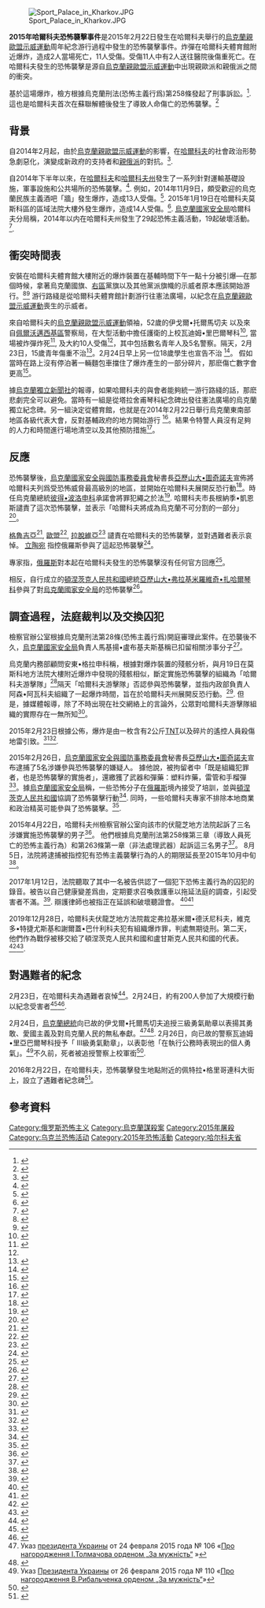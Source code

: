 {{Infobox civilian attack
| title       = 2015年哈爾科夫恐怖襲擊事件
| partof      = [[頓巴斯戰爭|頓巴斯戰爭]]
| image       = File:Prospekt Marshala Zhukova.JPG
| image_size  = 250px
| caption     = 爆炸地點就在哈爾科夫的朱可夫元帥大道
| alt         = 
| map         = File:Kharkiv in Ukraine.svg
| map_size    = 250px
| map_alt     = Location of Kharkiv Oblast in Ukraine
| map_caption = 
| location    = [[哈爾科夫|哈爾科夫]], [[哈爾科夫州|哈爾科夫州]], [[烏克蘭|烏克蘭]]
| coordinates = 
| date        = 2015年2月22日
| time        = 
| timezone    = 
| type        = 爆炸
| fatalities  = 4
| injuries    = 10
| victims     = 
| perpetrators= 哈爾科夫游擊隊<ref>{{Cite web |title=Who was returned to occupied Donbas in prisoner swap |url=https://112.international/ukraine-top-news/who-was-returned-to-occupied-donbas-in-prisoner-swap-47068.html |publisher=112 Ukraine |access-date=2021-02-25 |archive-date=2021-01-21 |archive-url=https://web.archive.org/web/20210121235319/https://112.international/ukraine-top-news/who-was-returned-to-occupied-donbas-in-prisoner-swap-47068.html }}</ref>
| susperps    = 
| weapons     = [[簡易爆炸裝置|簡易爆炸裝置]]
| numparts    = 
| dfens       = 
| motive      = 驅逐在哈爾科夫的烏克蘭部隊
}}
[[File:Sport_Palace_in_Kharkov.JPG|thumb]]

'''2015年哈爾科夫恐怖襲擊事件'''是2015年2月22日發生在哈爾科夫舉行的[[烏克蘭親歐盟示威運動|烏克蘭親歐盟示威運動]]周年紀念游行過程中發生的恐怖襲擊事件。炸彈在哈爾科夫體育館附近爆炸，造成2人當場死亡，11人受傷。受傷11人中有2人送往醫院後傷重死亡。在哈爾科夫發生的恐怖襲擊是源自[[烏克蘭親歐盟示威運動|烏克蘭親歐盟示威運動]]中出現親歐派和親俄派之間的衝突。 

基於這場爆炸，檢方根據烏克蘭刑法(恐怖主義行爲)第258條發起了刑事訴訟。<ref name="МВС">{{cite web|url=http://mvs.gov.ua/mvs/control/main/uk/publish/article/1366217|title=МВС України: Сьогодні близько 13.20 під час мирної ходи активістів Євромайдану та патріотично налаштованих громадян стався вибух.|publisher=Офіційний сайт [[МВД_Украины|МВС України]]|accessdate=2015-07-31|language=uk|archive-date=2015-07-05|archive-url=https://web.archive.org/web/20150705020712/http://www.mvs.gov.ua/mvs/control/main/uk/publish/article/1366217|dead-url=no}}</ref>. 這也是哈爾科夫首次在蘇聯解體後發生了導致人命傷亡的恐怖襲擊。<ref>{{cite web|url=http://fakty.ua/195969-terakt-v-harkove-bolshaya-chast-oskolkov-prishlas-na-sotrudnikov-milicii-ohranyavshih-miting|title=Теракт в Харькове: большая часть осколков пришлась на сотрудников милиции, охранявших митинг|publisher=[[Факты_и_комментарии|Факты]]|accessdate=2015-07-31|language=ru|archive-date=2019-06-24|archive-url=https://web.archive.org/web/20190624125149/http://fakty.ua/195969-terakt-v-harkove-bolshaya-chast-oskolkov-prishlas-na-sotrudnikov-milicii-ohranyavshih-miting|dead-url=no}}</ref>

== 背景 ==

自2014年2月起，由於[[烏克蘭親歐盟示威運動|烏克蘭親歐盟示威運動]]的影響，在[[哈爾科夫|哈爾科夫]]的社會政治形勢急劇惡化，演變成新政府的支持者和[[哈爾科夫人民共和國|親俄派]]的對抗。<ref>{{cite web|url=http://www.bbc.com/russian/international/2015/04/150407_kharkiv_peoples_republic|title=ХНР: Харьковская неудавшаяся республика|publisher=[[Русская_служба_Би-би-си|Русская служба Би-би-си]]|accessdate=2015-08-16|language=ru|archive-date=2020-12-22|archive-url=https://web.archive.org/web/20201222042103/https://www.bbc.com/russian/international/2015/04/150407_kharkiv_peoples_republic|dead-url=no}}</ref>.

自2014年下半年以來，在[[哈爾科夫|哈爾科夫]]和[[哈爾科夫州|哈爾科夫州]]發生了一系列針對運輸基礎設施，軍事設施和公共場所的恐怖襲擊。<ref>{{cite web|url=http://tyzhden.ua/News/130511|title=Теракти у Харкові: вибухи на залізниці, біля військових частин та в людних місцях|publisher={{не переведено 5|Український тиждень|Український тиждень|uk|Український тиждень}}|accessdate=2015-08-16|language=uk|archive-date=2018-10-12|archive-url=https://web.archive.org/web/20181012213420/http://tyzhden.ua/News/130511|dead-url=no}}</ref>. 例如，2014年11月9日，頗受歡迎的烏克蘭民族主義酒吧「牆」發生爆炸，造成13人受傷。<ref>{{cite web|url=http://rian.com.ua/analytics/20141128/360085030.html|title=История терактов в Украине|publisher=[[РИА_Новости|РИА Новости Украина]]|accessdate=2015-08-16|language=ru|archive-date=2020-12-19|archive-url=https://web.archive.org/web/20201219084458/https://rian.com.ua/analytics/20141128/360085030.html|dead-url=no}}</ref>. 2015年1月19日在哈爾科夫莫斯科區的區域法院大樓外發生爆炸，造成14人受傷。<ref>{{cite web|url=http://espreso.tv/article/2015/04/07/istoriya_vybukhiv_u_kharkovi|title=Як пропутінські сепаратисти підривають терактами Харків (ХРОНОЛОГІЯ)|publisher=[[Эспрессо_TV|Эспрессо TV]]|accessdate=2015-08-16|language=uk|archive-date=2016-03-04|archive-url=https://web.archive.org/web/20160304113237/http://espreso.tv/article/2015/04/07/istoriya_vybukhiv_u_kharkovi|dead-url=no}}</ref>.
[[烏克蘭國家安全局|烏克蘭國家安全局]]哈爾科夫分局稱，2014年以内在哈爾科夫州發生了29起恐怖主義活動，19起破壞活動。<ref>{{cite web|url=http://rian.com.ua/story/20150103/361690803.html|title=Безумный год Харькова и сумасшедшие перспективы на 2015|publisher=[[РИА_Новости|РИА Новости Украина]]|accessdate=2015-08-16|language=ru|archive-date=2018-09-06|archive-url=https://web.archive.org/web/20180906013948/https://rian.com.ua/story/20150103/361690803.html|dead-url=no}}</ref>.

== 衝突時間表 ==

安裝在哈爾科夫體育館大樓附近的爆炸裝置在基輔時間下午一點十分被引爆—在那個時候，拿著烏克蘭國旗、[[右區|右區]]黨旗以及其他黨派旗幟的示威者原本應該開始游行。<ref>{{cite web|url=http://news.liga.net/news/politics/5139782-terakt_na_proukrainskom_marshe_v_kharkove_podrobnosti.htm|title=Теракт на проукраинском марше в Харькове: новые подробности|publisher=ЛІГА.net|accessdate=2015-08-16|language=|archive-date=2016-03-04|archive-url=https://web.archive.org/web/20160304104050/http://news.liga.net/news/politics/5139782-terakt_na_proukrainskom_marshe_v_kharkove_podrobnosti.htm|dead-url=no}}</ref><ref>{{cite web|url=http://kp.ua/incidents/491696-v-kharkove-vzorvaly-shestvye-patryotov|title=В Харькове взорвали шествие патриотов|publisher=[[Комсомольская_правда|Комсомольская правда в Украине]]|accessdate=2015-08-16|language=|archive-date=2020-03-18|archive-url=https://web.archive.org/web/20200318010643/https://kp.ua/incidents/491696-v-kharkove-vzorvaly-shestvye-patryotov|dead-url=no}}</ref> 游行路綫是從哈爾科夫體育館計劃游行往憲法廣場，以紀念在[[烏克蘭親歐盟示威運動|烏克蘭親歐盟示威運動]]喪生的示威者。

來自哈爾科夫的[[烏克蘭親歐盟示威運動|烏克蘭親歐盟示威運動]]領袖，52歲的伊戈爾•托爾馬切夫 以及來自[[佩爾沃邁西基區|佩爾沃邁西基區]]警察局，在大型活動中擔任護衛的上校瓦迪姆•里巴爾琴科<ref>{{cite web|author=|authorlink=|datepublished=|url=http://mvs.gov.ua/mvs/control/kharkiv/uk/publish/article/147847|title=Вічна пам'ять героям!|format=|work=|publisher=Офіційний сайт [[МВД_Украины|МВС України]]|accessdate=2015-02-22|language=uk|description=|archive-date=2015-02-22|archive-url=https://www.webcitation.org/6WXbzobVO?url=http://mvs.gov.ua/mvs/control/kharkiv/uk/publish/article/147847|dead-url=no}}</ref>, 當場被炸彈炸死<ref>{{cite web|url=http://ria.ru/world/20150222/1049093594.html#ixzz3SUKbDHcB|title=Советник главы МВД подтвердил гибель лидера харьковского Евромайдана|publisher=[[РИА_Новости|РИА Новости]]|accessdate=2015-08-16|language=ru|archive-date=2015-08-17|archive-url=https://web.archive.org/web/20150817003403/http://ria.ru/world/20150222/1049093594.html#ixzz3SUKbDHcB|dead-url=no}}</ref>, 及大約10人受傷<ref name="МВС" />，其中包括數名青年人及5名警察。隔天，2月23日，15歲青年傷重不治<ref>{{cite web|author=|authorlink=|datepublished=|url=http://kp.ua/incidents/491850-pohybshyi-vo-vremia-terakta-danyyl-pryshel-na-shestvye-s-druhom|title=Третья жертва теракта в Харькове: 15-летний Даниил пришел на шествие с другом -|format=|work=|publisher=[[Комсомольская_правда|Комсомольская правда в Украине]]|accessdate=2015-02-25|language=|description=|archive-date=2019-12-22|archive-url=https://web.archive.org/web/20191222060252/https://kp.ua/incidents/491850-pohybshyi-vo-vremia-terakta-danyyl-pryshel-na-shestvye-s-druhom|dead-url=no}}</ref>。2月24日早上另一位18歲學生也宣告不治 <ref>{{cite web|author=|authorlink=|datepublished=|url=http://24tv.ua/news/showNews.do?chetvertaja_zhertva_terakta_v_harkove_v_bolnice_pogib_18letnij_paren&objectId=547418&lang=ru|title=Четвертая жертва теракта в Харькове: в больнице погиб 18-летний парень - Видео|format=|work=|publisher=[[24_(телеканал)|24 (телеканал)]]|accessdate=2015-02-25|language=|description=|archive-date=2015-07-06|archive-url=https://web.archive.org/web/20150706012631/http://24tv.ua/news/showNews.do?chetvertaja_zhertva_terakta_v_harkove_v_bolnice_pogib_18letnij_paren&objectId=547418&lang=ru|dead-url=no}}</ref>。 假如當時在路上沒有停泊著一輛麵包車擋住了爆炸產生的一部分碎片，那麽傷亡數字會更高<ref>{{cite web|url=http://www.bbc.co.uk/ukrainian/politics/2015/02/150224_kharkiv_4th_dead_or|title=Вибух у Харкові: помер ще один підліток - BBC Україна|3=|publisher=[[Би-би-си|BBC Україна]]|accessdate=2015-02-25|language=uk|description=|archive-date=2015-02-24|archive-url=https://www.webcitation.org/6WaXbQoTe?url=http://www.bbc.co.uk/ukrainian/politics/2015/02/150224_kharkiv_4th_dead_or|dead-url=no}}</ref>。

據[[烏克蘭獨立新聞社|烏克蘭獨立新聞社]]的報導，如果哈爾科夫的與會者能夠統一游行路綫的話，那麽悲劇完全可以避免。當時有一組是從塔拉舍甫琴科紀念碑出發往憲法廣場的烏克蘭獨立紀念碑。另一組決定從體育館，也就是在2014年2月22日舉行烏克蘭東南部地區各級代表大會，反對基輔政府的地方開始游行 <ref>{{cite web|url=http://www.unian.net/war/1047623-krovavyiy-terakt-v-harkove-budut-li-sdelanyi-vyivodyi.html|title=Кровавый теракт в Харькове: будут ли сделаны выводы?|publisher=[[УНИАН|УНИАН]]|accessdate=2015-08-16|language=ru|archive-date=2016-08-20|archive-url=https://web.archive.org/web/20160820092504/http://www.unian.net/war/1047623-krovavyiy-terakt-v-harkove-budut-li-sdelanyi-vyivodyi.html|dead-url=no}}</ref>。結果令特警人員沒有足夠的人力和時間進行場地清空以及其他預防措施<ref>{{cite web|url=http://www.gazeta.ru/social/news/2015/02/23/n_6952413.shtml|title=В СБУ рассказали, почему в Харькове не смогли предотвратить теракт|publisher=[[Газета.Ru|Газета.Ru]]|accessdate=2015-08-16|language=ru|archive-date=2016-03-04|archive-url=https://web.archive.org/web/20160304125050/http://www.gazeta.ru/social/news/2015/02/23/n_6952413.shtml|dead-url=no}}</ref>。

== 反應 ==
恐怖襲擊後，[[烏克蘭國家安全與國防事務委員會|烏克蘭國家安全與國防事務委員會]]秘書長[[亞歷山大•圖奇諾夫|亞歷山大•圖奇諾夫]]宣佈將哈爾科夫列爲受恐怖威脅最高級別的地區，並開始在哈爾科夫展開反恐行動<ref>{{cite web|url=http://www.newsru.com/world/22feb2015/kharkov2.html|title=Турчинов о теракте в Харькове: группу готовили в Белгороде|publisher=[[NEWSru.com|NEWSru.com]]|accessdate=2015-08-16|language=ru|archive-date=2017-05-18|archive-url=https://web.archive.org/web/20170518120736/http://www.newsru.com/world/22feb2015/kharkov2.html|dead-url=no}}</ref>。時任烏克蘭總統[[彼得•波洛申科|彼得•波洛申科]]承諾會將罪犯繩之於法<ref>{{cite web|url=http://espreso.tv/news/2015/02/22/poroshenko_vybukhy_v_kharkovi___ce_zukhvala_sproba_rozshyryty_terytoriyu_teroryzmu|title=Порошенко: Вибухи в Харкові - це зухвала спроба розширити територію тероризму|publisher=[[Эспрессо_TV|Эспрессо TV]]|accessdate=2015-08-16|language=uk|archive-date=2016-05-05|archive-url=https://web.archive.org/web/20160505133952/http://espreso.tv/news/2015/02/22/poroshenko_vybukhy_v_kharkovi___ce_zukhvala_sproba_rozshyryty_terytoriyu_teroryzmu|dead-url=no}}</ref>. 哈爾科夫市長根納季•凱恩斯譴責了這次恐怖襲擊，並表示「哈爾科夫將成為烏克蘭不可分割的一部分」<ref>{{cite web|url=http://www.unian.net/politics/1047117-kernes-rasshatat-situatsiyu-v-harkove-ne-udastsya.html|title=Кернес: расшатать ситуацию в Харькове не удастся|publisher=[[УНИАН|УНИАН]]|accessdate=2015-08-16|language=ru|archive-date=2016-08-26|archive-url=https://web.archive.org/web/20160826224914/http://www.unian.net/politics/1047117-kernes-rasshatat-situatsiyu-v-harkove-ne-udastsya.html|dead-url=no}}</ref>。

[[格魯吉亞|格魯吉亞]]<ref>{{cite web|url=http://newsgeorgia.ru/politics/20150223/217397150.html|title=МИД Грузии осуждает теракт в Харькове|publisher=[[Новости-Грузия|Новости-Грузия]]|accessdate=2015-08-16|language=ru|archive-date=2015-04-13|archive-url=https://web.archive.org/web/20150413105005/http://newsgeorgia.ru/politics/20150223/217397150.html|dead-url=no}}</ref>, [[歐盟|歐盟]]<ref>{{cite web|url=http://rian.com.ua/incidents/20150223/363904788.html|title=ЕС осудил теракт в Харькове и ожидает наказания виновных - Косьянчич|publisher=[[РИА_Новости|РИА Новости]]|accessdate=2015-08-16|language=ru|archive-date=2016-06-10|archive-url=https://web.archive.org/web/20160610172558/http://rian.com.ua/incidents/20150223/363904788.html|dead-url=no}}</ref>, [[拉脫維亞|拉脫維亞]]<ref>{{cite web|url=http://gordonua.com/news/worldnews/MID-Latvii-osudil-terakt-v-Harkove-67974.html|title=МИД Латвии осудил теракт в Харькове|publisher=Интернет-издание [[ГОРДОН_(интернет-издание)|ГОРДОН]]|accessdate=2015-07-31|language=|archive-date=2020-11-20|archive-url=https://web.archive.org/web/20201120132816/https://gordonua.com/news/worldnews/mid-latvii-osudil-terakt-v-harkove-67974.html|dead-url=no}}</ref> 譴責在哈爾科夫的恐怖襲擊，並對遇難者表示哀悼。 [[立陶宛|立陶宛]] 指控俄羅斯參與了這起恐怖襲擊<ref>{{cite web|url=http://korrespondent.net/ukraine/3483147-lytva-obvynyla-rossyui-v-orhanyzatsyy-terakta-v-kharkove|title=Литва обвинила Россию в организации теракта в Харькове|publisher=[[Корреспондент_(журнал)|Корреспондент.net]]|accessdate=2015-08-16|language=ru|archive-date=2022-02-10|archive-url=https://web.archive.org/web/20220210114910/https://korrespondent.net/ukraine/3483147-lytva-obvynyla-rossyui-v-orhanyzatsyy-terakta-v-kharkove}}</ref>。

專家指，[[俄羅斯|俄羅斯]]對本起在哈爾科夫發生的恐怖襲擊沒有任何官方回應<ref>{{cite web|url=http://www.golos-ameriki.ru/content/dg-kharkiv-moscow-terract-reactions-experts/2656093.html|title=Российская власть не отреагировала на теракт в Харькове|publisher=[[Голос_Америки|Голос Америки]]|accessdate=2015-08-16|language=ru|archive-date=2016-03-05|archive-url=https://web.archive.org/web/20160305065411/http://www.golos-ameriki.ru/content/dg-kharkiv-moscow-terract-reactions-experts/2656093.html|dead-url=no}}</ref>。

相反，自行成立的[[頓涅茨克人民共和國|頓涅茨克人民共和國]]總統[[亞歷山大•弗拉基米羅維奇•扎哈爾琴科|亞歷山大•弗拉基米羅維奇•扎哈爾琴科]]參與了對[[烏克蘭國家安全局|烏克蘭國家安全局]]的恐怖襲擊<ref>{{cite web|url=http://polit.ru/news/2015/02/23/kharkiv_zakharchenko/|title=Глава ДНР допустил причастность СБУ к теракту в Харькове|publisher=[[Полит.ру|Полит.ру]]|accessdate=2015-08-16|language=ru|archive-date=2020-08-09|archive-url=https://web.archive.org/web/20200809224259/https://polit.ru/news/2015/02/23/kharkiv_zakharchenko/|dead-url=no}}</ref>。

== 調查過程，法庭裁判以及交換囚犯 ==
檢察官辦公室根據烏克蘭刑法第28條(恐怖主義行爲)開庭審理此案件。在恐襲後不久，[[烏克蘭國家安全局|烏克蘭國家安全局]]負責人馬基揚•盧布基夫斯基稱已扣留相關涉事分子<ref name="Эхо">{{cite web|authorlink=|datepublished=|url=http://www.echo.msk.ru/news/1498216-echo.html|author=|title=Служба безопасности Украины задержала подозреваемых во взрыве в Харькове|format=|work=|publisher=[[Эхо_Москвы|Эхо Москвы]]|accessdate=2015-02-23|language=|description=|archive-date=2016-03-13|archive-url=https://web.archive.org/web/20160313070043/http://echo.msk.ru/news/1498216-echo.html|dead-url=no}}</ref>。

烏克蘭内務部顧問安東•格拉申科稱，根據對爆炸裝置的殘骸分析，與月19日在莫斯科地方法院大樓附近爆炸中發現的殘骸相似，斷定實施恐怖襲擊的組織為「哈爾科夫游擊隊」<ref>{{cite web|authorlink=|datepublished=|url=http://rian.com.ua/incidents/20150222/363862692.html|title=Геращенко: за терактом в Харькове стоит организация «Харьковские партизаны»|publisher=[[РИА_Новости|РИА Новости Украина]]|accessdate=2015-02-23|language=|description=|archive-date=2015-07-10|archive-url=https://web.archive.org/web/20150710180432/http://rian.com.ua/incidents/20150222/363862692.html|dead-url=no}}</ref>隔天「哈爾科夫游擊隊」否認參與恐怖襲擊，並指内政部負責人阿森•阿瓦科夫組織了一起爆炸時間，旨在於哈爾科夫州展開反恐行動。<ref>{{Cite web |url=http://korrespondent.net/ukraine/3482887-kharkovskye-partyzany-obvynyly-avakova-v-orhanyzatsyy-vzryva-v-horode |title=«Харьковские партизаны» обвинили Авакова в организации взрыва в городе |access-date=2021-02-02 |archive-date=2022-02-10 |archive-url=https://web.archive.org/web/20220210131459/https://korrespondent.net/ukraine/3482887-kharkovskye-partyzany-obvynyly-avakova-v-orhanyzatsyy-vzryva-v-horode }}</ref>. 但是，據媒體報導，除了不時出現在社交網絡上的言論外，公眾對哈爾科夫游擊隊組織的實際存在一無所知<ref>{{cite web|url=http://www.svoboda.org/content/article/26864078.html|title=«Зов войны» в Харькове|publisher=[[Радио_Свобода|Радио Свобода]]|accessdate=2015-08-16|language=ru|archive-date=2016-03-04|archive-url=https://web.archive.org/web/20160304131222/http://www.svoboda.org/content/article/26864078.html|dead-url=no}}</ref>。

2015年2月23日根據公佈，爆炸是由一枚含有2公斤[[TNT|TNT]]以及碎片的遙控人員殺傷地雷引致。<ref>{{cite web|url=http://112.ua/glavnye-novosti/prichinoy-vzryva-v-harkove-stala-protivopehotnaya-mina-ekvivalentom-okolo-2-kg-trotila-prokuratura-194489.html|title=Причиной взрыва в Харькове стала противопехотная мина эквивалентом около 2 кг тротила, — прокуратура|publisher=[[112_Украина|112 Украина]]|accessdate=2015-08-16|language=ru|archive-date=2017-05-21|archive-url=https://web.archive.org/web/20170521081009/https://112.ua/glavnye-novosti/prichinoy-vzryva-v-harkove-stala-protivopehotnaya-mina-ekvivalentom-okolo-2-kg-trotila-prokuratura-194489.html|dead-url=no}}</ref><ref>{{cite web|url=http://rian.com.ua/incidents/20150223/363865166.html|title=Взрыв в Харькове управлялся дистанционно — ОБСЕ|publisher=[[РИА_Новости|РИА Новости]]|accessdate=2015-08-16|language=ru|archive-date=2017-04-05|archive-url=https://web.archive.org/web/20170405073702/http://rian.com.ua/incidents/20150223/363865166.html|dead-url=no}}</ref>.

2015年2月26日，[[烏克蘭國家安全與國防事務委員會|烏克蘭國家安全與國防事務委員會]]秘書長[[亞歷山大•圖奇諾夫|亞歷山大•圖奇諾夫]]宣布逮捕了5名涉嫌參與恐怖襲擊的嫌疑人。 據他說，被拘留者中「既是組織犯罪者，也是恐怖襲擊的實施者」，還繳獲了武器和彈藥：塑料炸藥，雷管和手榴彈<ref>{{cite web|url=https://meduza.io/news/2015/02/26/snbo-ukrainy-ob-yavil-o-zaderzhanii-organizatora-terakta-v-harkove|title=СНБО Украины объявил о задержании организатора теракта в Харькове|publisher=[[Meduza|Meduza]]|accessdate=2015-08-16|language=ru|archive-date=2017-05-21|archive-url=https://web.archive.org/web/20170521010322/https://meduza.io/news/2015/02/26/snbo-ukrainy-ob-yavil-o-zaderzhanii-organizatora-terakta-v-harkove|dead-url=no}}</ref>。據[[烏克蘭國家安全局|烏克蘭國家安全局]]稱，一些恐怖分子在[[俄羅斯|俄羅斯]]境內接受了培訓，並與[[頓涅茨克人民共和國|頓涅茨克人民共和國]]協調了恐怖襲擊行動<ref>{{cite web|url=http://news.liga.net/news/politics/5186604-v_kharkove_zaderzhali_organizatorov_terakta_22_fevralya.htm|title=В Харькове задержали организаторов теракта 22 февраля|publisher=ЛІГА.net|accessdate=2015-08-16|language=|archive-date=2017-04-05|archive-url=https://web.archive.org/web/20170405170330/http://news.liga.net/news/politics/5186604-v_kharkove_zaderzhali_organizatorov_terakta_22_fevralya.htm|dead-url=no}}</ref>. 同時，一些哈爾科夫專家不排除本地商業和政治精英可能參與了恐怖襲擊。<ref>{{cite web|url=http://www.gazeta.ru/politics/2014/12/19_a_6352093.shtml|title=Харьковские партизаны» от бизнеса и политики|publisher=[[Газета.Ru|Газета.Ru]]|accessdate=2015-08-16|language=ru|archive-date=2017-05-21|archive-url=https://web.archive.org/web/20170521103613/https://www.gazeta.ru/politics/2014/12/19_a_6352093.shtml|dead-url=no}}</ref>.

2015年4月22日，哈爾科夫州檢察官辦公室向該市的伏龍芝地方法院起訴了三名涉嫌實施恐怖襲擊的男子<ref>{{cite web|url=http://gordonua.com/news/localnews/Delo-o-fevralskom-terakte-v-Harkove-peredano-v-sud-77231.html|title=Дело о февральском теракте в Харькове передано в суд|publisher=Интернет-издание [[ГОРДОН_(интернет-издание)|ГОРДОН]]|accessdate=2015-07-31|language=|archive-date=2017-02-20|archive-url=https://web.archive.org/web/20170220094153/http://gordonua.com/news/localnews/delo-o-fevralskom-terakte-v-harkove-peredano-v-sud-77231.html|dead-url=no}}</ref>。 他們根據烏克蘭刑法第258條第三章（導致人員死亡的恐怖主義行為）和第263條第一章（非法處理武器）起訴這三名男子<ref>{{cite web|url=http://khar.gp.gov.ua/ua/news.html?_m=publications&_t=rec&id=154978|title=Обвинувальний акт стосовно учасників теракту біля Палацу спорту направлено до суду|publisher=Офіційний сайт [[Прокуратура_Украины|прокуратури]] Харківської області|accessdate=2015-07-31|language=uk|archive-date=2016-03-04|archive-url=https://web.archive.org/web/20160304125825/http://khar.gp.gov.ua/ua/news.html?_m=publications&_t=rec&id=154978|dead-url=no}}</ref>。 8月5日，法院將逮捕被指控犯有恐怖主義襲擊行為的人的期限延長至2015年10月中旬<ref>{{cite web|url=http://interfax.com.ua/news/general/282238.html|title=Суд продлил арест обвиняемых в теракте возле Дворца спорта в Харькове до середины октября|publisher=[[Интерфакс|Интерфакс]]|accessdate=2015-07-31|language=|archive-date=2017-02-03|archive-url=https://web.archive.org/web/20170203161337/http://interfax.com.ua/news/general/282238.html|dead-url=no}}</ref>。

2017年1月12日，法院聽取了其中一名被告供認了一個犯下恐怖主義行為的囚犯的錄音。被告以自己健康變差爲由，定期要求召喚救護車以拖延法庭的調查，引起受害者不滿。<ref>{{Cite web |url=http://www.objectiv.tv/120117/137709.html |title=Взрыв у Дворца спорта: один из подозреваемых признался сокамернику в причастности к теракту |accessdate=2021-02-02 |archive-date=2018-01-01 |archive-url=https://web.archive.org/web/20180101223948/http://www.objectiv.tv/120117/137709.html |dead-url=no }}</ref>. 辯護律師也被指正在延誤和破壞聽證會。 <ref>{{Cite web |url=http://www.objectiv.tv/190117/137985.html |title=Суд по теракту возле Дворца спорта вновь перенесли |accessdate=2021-02-02 |archive-date=2017-09-05 |archive-url=https://web.archive.org/web/20170905131717/http://objectiv.tv/190117/137985.html |dead-url=no }}</ref><ref>{{Cite web |url=https://www.ukrinform.ru/rubric-community/2159903-obvinaemye-zatagivaut-rassmotrenie-dela-o-terakte-vozle-dvorca-sporta-v-harkove.html |title=Обвиняемые затягивают рассмотрение дела о теракте возле Дворца спорта в Харькове |accessdate=2021-02-02 |archive-date=2017-05-20 |archive-url=https://web.archive.org/web/20170520225245/https://www.ukrinform.ru/rubric-community/2159903-obvinaemye-zatagivaut-rassmotrenie-dela-o-terakte-vozle-dvorca-sporta-v-harkove.html |dead-url=no }}</ref>

2019年12月28日，哈爾科夫伏龍芝地方法院裁定弗拉基米爾•德沃尼科夫，維克多•特捷尤斯基和謝爾蓋•巴什利科夫犯有組織爆炸罪，判處無期徒刑。第二天，他們作為戰俘被移交給了頓涅茨克人民共和國和盧甘斯克人民共和國的代表。<ref>{{cite news|title=Завершился обмен пленными между Украиной и пророссийскими сепаратистами|url=https://www.svoboda.org/a/30349917.html|work=Радио Свобода|date=2019-12-29|accessdate=2021-02-02|archive-date=2020-03-06|archive-url=https://web.archive.org/web/20200306025439/https://www.svoboda.org/a/30349917.html|dead-url=no}}</ref><ref>{{cite news|title=В Донбассе впервые за два года обменялись заключенными. Среди них «беркутовцы», подозреваемые в убийствах на Майдане|url=https://meduza.io/feature/2019/12/29/v-donbasse-vpervye-za-dva-goda-obmenyalis-zaklyuchennymi-sredi-nih-berkutovtsy-podozrevaemye-v-ubiystvah-na-maydane|work=Meduza|date=2019-12-29|accessdate=2021-02-02|archive-date=2020-09-23|archive-url=https://web.archive.org/web/20200923183334/https://meduza.io/feature/2019/12/29/v-donbasse-vpervye-za-dva-goda-obmenyalis-zaklyuchennymi-sredi-nih-berkutovtsy-podozrevaemye-v-ubiystvah-na-maydane|dead-url=no}}</ref>.

== 對遇難者的紀念 ==

2月23日，在哈爾科夫為遇難者哀悼<ref>{{cite web|url=http://www.unian.ua/society/1047106-u-harkovi-23-lyutogo-ogolosheno-dnem-jalobi-miskrada.html|title=У Харкові 23 лютого оголошено днем жалоби – міськрада|date=22 лютого 2015|publisher=[[УНІАН|УНІАН]]|accessdate=22 лютого 2015|language=uk|archiveurl=https://www.webcitation.org/6WXW8h9q3?url=http://www.unian.ua/society/1047106-u-harkovi-23-lyutogo-ogolosheno-dnem-jalobi-miskrada.html|archivedate=2015-02-22|dead-url=no}}</ref>。2月24日，約有200人參加了大規模行動以紀念受害者<ref>{{cite web|url=http://ua-pressa.com/polotica/34270-u-harkov-provodyat-vche-v-pamyat-pro-zagiblih-pd-chas-teraktu.html|title=У Харкові проводять віче в пам'ять про загиблих під час теракту|date=24 лютого 2015|publisher=Ua-Pressa.com|accessdate=24 лютого 2015|language=uk|archiveurl=https://www.webcitation.org/6WaXrmt44?url=http://ua-pressa.com/polotica/34270-u-harkov-provodyat-vche-v-pamyat-pro-zagiblih-pd-chas-teraktu.html|archivedate=2015-02-24|dead-url=yes}}</ref><ref>{{cite web|url=http://tsn.ua/video/video-novini/u-harkovi-proveli-viche-v-pam-yat-pro-zagiblih-u-nedilnomu-terakti.html|title=У Харкові провели Віче в пам’ять про загиблих у недільному теракті|publisher=[[ТСН_(телепередача)|ТСН]]|accessdate=2015-07-31|language=uk|archive-date=2016-03-04|archive-url=https://web.archive.org/web/20160304112940/http://tsn.ua/video/video-novini/u-harkovi-proveli-viche-v-pam-yat-pro-zagiblih-u-nedilnomu-terakti.html|dead-url=no}}</ref>.

2月24日，[[烏克蘭總統|烏克蘭總統]]向已故的伊戈爾•托爾馬切夫追授三級勇氣勛章以表揚其勇敢、愛國主義及對烏克蘭人民的無私奉獻。<ref>Указ [[Президент_Украины|президента Украины]] от 24 февраля 2015 года № 106 «[http://www.president.gov.ua/documents/19003.html Про нагородження І.Толмачова орденом „За мужність“] {{Wayback|url=http://www.president.gov.ua/documents/19003.html |date=20150429021319 }}»</ref><ref>{{cite web|url=http://rian.com.ua/society/20150224/363933635.html|title=Порошенко наградил жертву теракта в Харькове посмертно|publisher=[[РИА_Новости|РИА Новости]]|accessdate=2015-08-16|language=ru|archive-date=2015-07-11|archive-url=https://web.archive.org/web/20150711004911/http://rian.com.ua/society/20150224/363933635.html|dead-url=no}}</ref>. 2月26日，向已故的警察瓦迪姆•里亞巴爾琴科授予「 III級勇氣勳章」，以表彰他「在執行公務時表現出的個人勇氣」。<ref>Указ [[Президент_Украины|Президента Украины]] от 26 февраля 2015 года № 110 «[http://www.president.gov.ua/documents/19007.html Про нагородження В.Рибальченка орденом „За мужність“]»</ref>不久前，死者被追授警察上校軍銜<ref>{{cite web |url=http://gordonua.com/news/politics/Poroshenko-nagradil-pogibshego-v-rezultate-terakta-v-Harkove-milicionera-Rybalchenko-ordenom-Za-muzhestvo-68635.html |title=Порошенко наградил погибшего в результате теракта в Харькове милиционера Рыбальченко орденом «За мужество» |publisher=Интернет-издание [[ГОРДОН_(интернет-издание)|ГОРДОН]] |accessdate=2015-07-31 |language= |archive-date=2015-07-16 |archive-url=https://web.archive.org/web/20150716200719/http://gordonua.com/news/politics/Poroshenko-nagradil-pogibshego-v-rezultate-terakta-v-Harkove-milicionera-Rybalchenko-ordenom-Za-muzhestvo-68635.html |dead-url=no }}</ref>.

2016年2月22日，在哈爾科夫，恐怖襲擊發生地點附近的佩特拉•格里哥連科大街上，設立了遇難者紀念碑<ref>{{Cite web|url=http://www.unian.net/society/1272719-v-harkove-otkryili-pamyatnyiy-znak-pogibshim-iz-za-terakta-vozle-dvortsa-sporta-fotoreportaj.html#ad-image-0|title=В Харькове открыли памятный знак погибшим из-за теракта возле Дворца спорта (фоторепортаж)|date=2016-02-22|publisher=[[УНИАН|УНИАН]]|accessdate=2016-03-02|language=ru|archive-date=2019-04-18|archive-url=https://web.archive.org/web/20190418145328/https://www.unian.net/society/1272719-v-harkove-otkryili-pamyatnyiy-znak-pogibshim-iz-za-terakta-vozle-dvortsa-sporta-fotoreportaj.html#ad-image-0|dead-url=no}}</ref>。

== 參考資料 ==
{{Reflist|2}}

{{頓巴斯戰爭}}

[[Category:俄罗斯恐怖主义|Category:俄罗斯恐怖主义]]
[[Category:烏克蘭謀殺案|Category:烏克蘭謀殺案]]
[[Category:2015年屠殺|Category:2015年屠殺]]
[[Category:乌克兰恐怖活动|Category:乌克兰恐怖活动]]
[[Category:2015年恐怖活動|Category:2015年恐怖活動]]
[[Category:哈尔科夫省|Category:哈尔科夫省]]